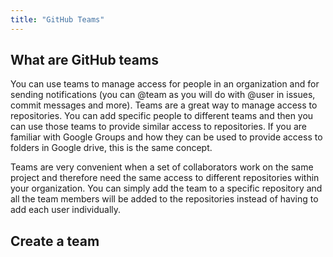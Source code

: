 ```yaml
---
title: "GitHub Teams"
---
```


## What are GitHub teams

You can use teams to manage access for people in an organization and for sending notifications (you can @team as you will do with @user in issues, commit messages and more). Teams are a great way to manage access to repositories. You can add specific people to different teams and then you can use those teams to provide similar access to repositories. If you are familiar with Google Groups and how they can be used to provide access to folders in Google drive, this is the same concept. 

Teams are very convenient when a set of collaborators work on the same project and therefore need the same access to different repositories within your organization. You can simply add the team to a specific repository and all the team members will be added to the repositories instead of having to add each user individually.

## Create a team

